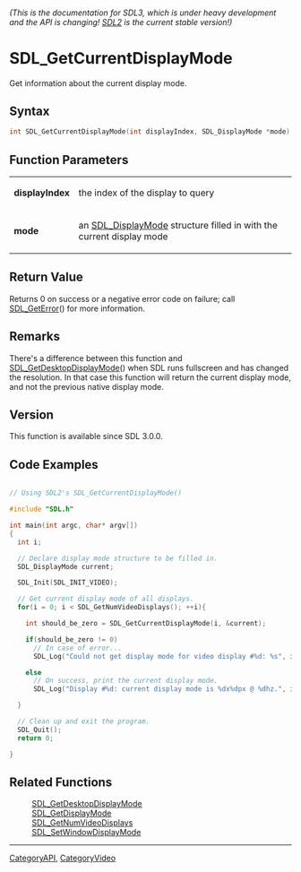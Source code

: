 ====== (This is the documentation for SDL3, which is under heavy development and the API is changing! [https://wiki.libsdl.org/ SDL2] is the current stable version!) ======
= SDL_GetCurrentDisplayMode =

Get information about the current display mode.

== Syntax ==

<syntaxhighlight lang='c'>
int SDL_GetCurrentDisplayMode(int displayIndex, SDL_DisplayMode *mode);
</syntaxhighlight>

== Function Parameters ==

{|
|'''displayIndex'''
|the index of the display to query
|-
|'''mode'''
|an [[SDL_DisplayMode]] structure filled in with the current display mode
|}

== Return Value ==

Returns 0 on success or a negative error code on failure; call
[[SDL_GetError]]() for more information.

== Remarks ==

There's a difference between this function and
[[SDL_GetDesktopDisplayMode]]() when SDL runs fullscreen and has changed
the resolution. In that case this function will return the current display
mode, and not the previous native display mode.

== Version ==

This function is available since SDL 3.0.0.

== Code Examples ==

<syntaxhighlight lang='c++'>

// Using SDL2's SDL_GetCurrentDisplayMode()

#include "SDL.h"

int main(int argc, char* argv[])
{
  int i;

  // Declare display mode structure to be filled in.
  SDL_DisplayMode current;

  SDL_Init(SDL_INIT_VIDEO);

  // Get current display mode of all displays.
  for(i = 0; i < SDL_GetNumVideoDisplays(); ++i){

    int should_be_zero = SDL_GetCurrentDisplayMode(i, &current);

    if(should_be_zero != 0)
      // In case of error...
      SDL_Log("Could not get display mode for video display #%d: %s", i, SDL_GetError());

    else
      // On success, print the current display mode.
      SDL_Log("Display #%d: current display mode is %dx%dpx @ %dhz.", i, current.w, current.h, current.refresh_rate);

  }

  // Clean up and exit the program.
  SDL_Quit();
  return 0;

}

</syntaxhighlight>

== Related Functions ==

:[[SDL_GetDesktopDisplayMode]]
:[[SDL_GetDisplayMode]]
:[[SDL_GetNumVideoDisplays]]
:[[SDL_SetWindowDisplayMode]]

----
[[CategoryAPI]], [[CategoryVideo]]


